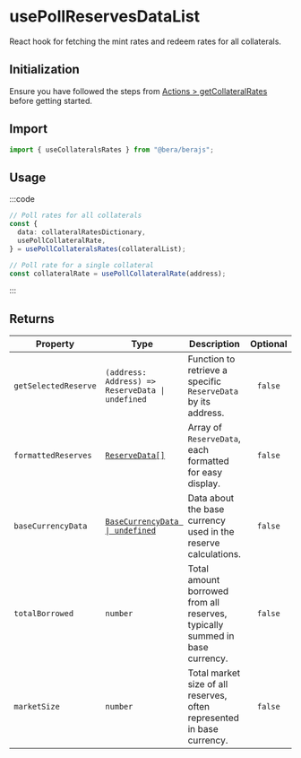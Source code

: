 # usePollReservesDataList

React hook for fetching the mint rates and redeem rates for all collaterals.

## Initialization

Ensure you have followed the steps from [Actions > getCollateralRates](/actions/honey/getCollateralRates) before getting started.

## Import

```ts
import { useCollateralsRates } from "@bera/berajs";
```


## Usage

:::code

```ts [exmaple.ts]
// Poll rates for all collaterals
const {
  data: collateralRatesDictionary,
  usePollCollateralRate,
} = usePollCollateralsRates(collateralList);

// Poll rate for a single collateral
const collateralRate = usePollCollateralRate(address);
```
:::


## Returns

| Property              | Type                                                  | Description                                                          | Optional |
| --------------------- | ----------------------------------------------------- | -------------------------------------------------------------------- | :------: |
| `getSelectedReserve` | `(address: Address) => ReserveData \| undefined`      | Function to retrieve a specific `ReserveData` by its address.        |  `false` |
| `formattedReserves`  | [`ReserveData[]`](/types/ReserveData/)                                       | Array of `ReserveData`, each formatted for easy display.             |  `false` |
| `baseCurrencyData`   | [`BaseCurrencyData \| undefined`](/types/BaseCurrencyData/)                       | Data about the base currency used in the reserve calculations.       |  `false` |
| `totalBorrowed`      | `number`                                              | Total amount borrowed from all reserves, typically summed in base currency. |  `false` |
| `marketSize`         | `number`                                              | Total market size of all reserves, often represented in base currency. |  `false` |
